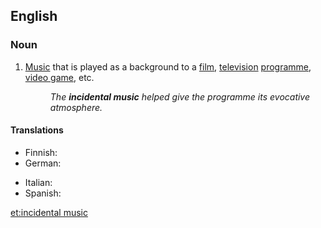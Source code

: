 ==English==
{{wikipedia}}

===Noun===
{{en-noun|-|head=[[incidental]] [[music]]}}

# {{music}} [[music|Music]] that is played as a background to a [[film]], [[television]] [[programme]], [[video game]], etc.
#: ''The '''incidental music''' helped give the programme its evocative atmosphere.''

====Translations====
{{trans-top|music played as background}}
* Finnish: {{t-|fi|taustamusiikki}}
* German: {{t-|de|Bühnenmusik}}
{{trans-mid}}
* Italian: {{t-|it|musica incidentale|f}}
* Spanish: {{t-|es|música incidental|f}}
{{trans-bottom}}

[[et:incidental music]]